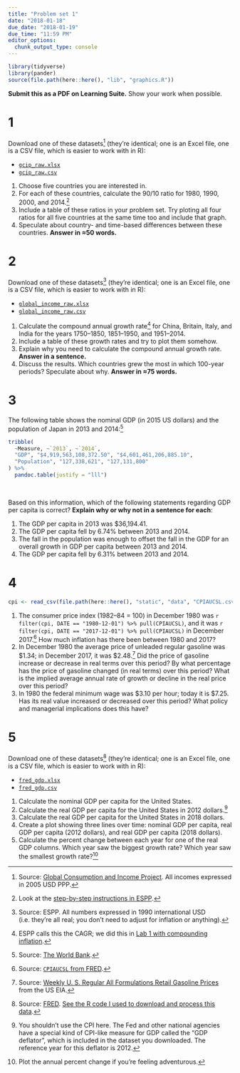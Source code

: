 ```yaml
---
title: "Problem set 1"
date: "2018-01-18"
due_date: "2018-01-19"
due_time: "11:59 PM"
editor_options: 
  chunk_output_type: console
---
```


```r
library(tidyverse)
library(pander)
source(file.path(here::here(), "lib", "graphics.R"))
```

**Submit this as a PDF on Learning Suite.** Show your work when possible.

# 1

Download one of these datasets^[Source: [Global Consumption and Income Project](https://jackblun.github.io/Globalinc/). All incomes expressed in 2005 USD PPP.] (they're identical; one is an Excel file, one is a CSV file, which is easier to work with in R):

- [<i class="fas fa-file-excel"></i> `gcip_raw.xlsx`](/data/gcip_raw.xlsx)
- [<i class="fas fa-table"></i> `gcip_raw.csv`](/data/gcip_raw.csv)

1. Choose five countries you are interested in. 
1. For each of these countries, calculate the 90/10 ratio for 1980, 1990, 2000, and 2014.^[Look at the [step-by-step instructions in ESPP](https://www.core-econ.org/espp/book/text/01.html#figure-1-4a).]
1. Include a table of these ratios in your problem set. Try ploting all four ratios for all five countries at the same time too and include that graph.
1. Speculate about country- and time-based differences between these countries. **Answer in ≈50 words.**


# 2

Download one of these datasets^[Source: ESPP. All numbers expressed in 1990 international USD (i.e. they're all real; you don't need to adjust for inflation or anything).] (they're identical; one is an Excel file, one is a CSV file, which is easier to work with in R):

- [<i class="fas fa-file-excel"></i> `global_income_raw.xlsx`](/data/global_income_raw.xlsx)
- [<i class="fas fa-table"></i> `global_income_raw.csv`](/data/global_income_raw.csv)

1. Calculate the compound annual growth rate^[ESPP calls this the CAGR; we did this in [Lab 1 with compounding inflation](/class/01-lab/#compounding-inflation).] for China, Britain, Italy, and India for the years 1750–1850, 1851–1950, and 1951–2014.
1. Include a table of these growth rates and try to plot them somehow.
1. Explain why you need to calculate the compound annual growth rate. **Answer in a sentence.**
1. Discuss the results. Which countries grew the most in which 100-year periods? Speculate about why. **Answer in ≈75 words.** 


# 3

The following table shows the nominal GDP (in 2015 US dollars) and the population of Japan in 2013 and 2014:^[Source: [The World Bank](https://data.worldbank.org/).]

```r
tribble(
  ~Measure, ~`2013`, ~`2014`,
  "GDP", "$4,919,563,108,372.50", "$4,601,461,206,885.10",
  "Population", "127,338,621", "127,131,800"
) %>%
  pandoc.table(justify = "lll")
```

&nbsp;

Based on this information, which of the following statements regarding GDP per capita is correct? **Explain why or why not in a sentence for each**:

1. The GDP per capita in 2013 was $36,194.41.
1. The GDP per capita fell by 6.74% between 2013 and 2014.
1. The fall in the population was enough to offset the fall in the GDP for an overall growth in GDP per capita between 2013 and 2014.
1. The GDP per capita fell by 6.31% between 2013 and 2014.


# 4

```r
cpi <- read_csv(file.path(here::here(), "static", "data", "CPIAUCSL.csv"))
```

1. The consumer price index (1982–84 = 100) in December 1980 was `r filter(cpi, DATE == "1980-12-01") %>% pull(CPIAUCSL)`, and it was `r filter(cpi, DATE == "2017-12-01") %>% pull(CPIAUCSL)` in December 2017.^[Source: [`CPIAUCSL` from FRED](https://fred.stlouisfed.org/series/CPIAUCSL).] How much inflation has there been between 1980 and 2017?
1. In December 1980 the average price of unleaded regular gasoline was \$1.34; in December 2017, it was \$2.48.^[Source: [Weekly U. S. Regular All Formulations Retail Gasoline Prices](https://www.eia.gov/dnav/pet/hist/LeafHandler.ashx?n=PET&s=EMM_EPMR_PTE_NUS_DPG&f=W) from the US EIA.] Did the price of gasoline increase or decrease in real terms over this period? By what percentage has the price of gasoline changed (in real terms) over this period? What is the implied average annual rate of growth or decline in the real price over this period?
1. In 1980 the federal minimum wage was \$3.10 per hour; today it is \$7.25. Has its real value increased or decreased over this period? What policy and managerial implications does this have?


# 5

Download one of these datasets^[Source: [FRED](https://fred.stlouisfed.org/). [See the R code I used to download and process this data](/class/02-class/#economic-indicators).] (they're identical; one is an Excel file, one is a CSV file, which is easier to work with in R):

- [<i class="fas fa-file-excel"></i> `fred_gdp.xlsx`](/data/fred_gdp.xlsx)
- [<i class="fas fa-file-excel"></i> `fred_gdp.csv`](/data/fred_gdp.csv)

1. Calculate the nominal GDP per capita for the United States.
1. Calculate the real GDP per capita for the United States in 2012 dollars.^[You shouldn't use the CPI here. The Fed and other national agencies have a special kind of CPI-like measure for GDP called the "GDP deflator", which is included in the dataset you downloaded. The reference year for this deflator is 2012.]
1. Calculate the real GDP per capita for the United States in 2018 dollars.
1. Create a plot showing three lines over time: nominal GDP per capita, real GDP per capita (2012 dollars), and real GDP per capita (2018 dollars).
1. Calculate the percent change between each year for one of the real GDP columns. Which year saw the biggest growth rate? Which year saw the smallest growth rate?^[Plot the annual percent change if you're feeling adventurous.]
